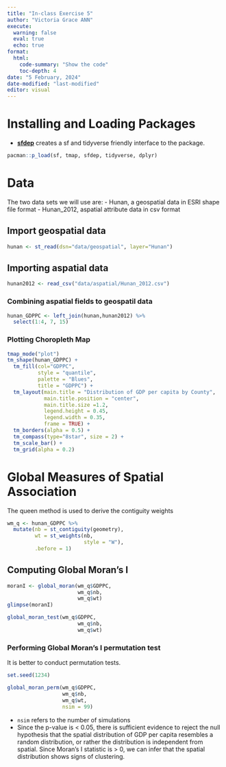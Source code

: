 ```yaml
---
title: "In-class Exercise 5"
author: "Victoria Grace ANN"
execute: 
  warning: false
  eval: true
  echo: true
format:  
  html: 
    code-summary: "Show the code"
    toc-depth: 4
date: "5 February, 2024"
date-modified: "last-modified"
editor: visual
---
```



# Installing and Loading Packages
-   [**sfdep**](https://sfdep.josiahparry.com/) creates a sf and tidyverse friendly interface to the package. 
```r
pacman::p_load(sf, tmap, sfdep, tidyverse, dplyr)
```

# Data
The two data sets we will use are:
-   Hunan, a geospatial data in ESRI shape file format
-   Hunan_2012, aspatial attribute data in csv format

## Import geospatial data
```r
hunan <- st_read(dsn="data/geospatial", layer="Hunan")
```
## Importing aspatial data
```r
hunan2012 <- read_csv("data/aspatial/Hunan_2012.csv")
```

### Combining aspatial fields to geospatil data
```r
hunan_GDPPC <- left_join(hunan,hunan2012) %>%
  select(1:4, 7, 15)
```
### Plotting Choropleth Map
```r
tmap_mode("plot")
tm_shape(hunan_GDPPC) +
  tm_fill(col="GDPPC",
          style = "quantile",
          palette = "Blues",
          title = "GDPPC") +
  tm_layout(main.title = "Distribution of GDP per capita by County",
            main.title.position = "center",
            main.title.size =1.2,
            legend.height = 0.45,
            legend.width = 0.35,
            frame = TRUE) +
  tm_borders(alpha = 0.5) +
  tm_compass(type="8star", size = 2) +
  tm_scale_bar() +
  tm_grid(alpha = 0.2)
```

#   Global Measures of Spatial Association
The queen method is used to derive the contiguity weights
```r
wm_q <- hunan_GDPPC %>%
  mutate(nb = st_contiguity(geometry),
         wt = st_weights(nb,
                         style = "W"),
         .before = 1)
```

##    Computing Global Moran's I
```r
moranI <- global_moran(wm_q$GDPPC,
                       wm_q$nb,
                       wm_q$wt)
glimpse(moranI)
```

```r
global_moran_test(wm_q$GDPPC,
                       wm_q$nb,
                       wm_q$wt)
```

###   Performing Global Moran's I permutation test
It is better to conduct permutation tests.

```r
set.seed(1234)
```

```r
global_moran_perm(wm_q$GDPPC,
                  wm_q$nb,
                  wm_q$wt,
                  nsim = 99) 
```
-   `nsim` refers to the number of simulations
-   Since the p-value is < 0.05, there is sufficient evidence to reject the null hypothesis that the spatial distribution of GDP per capita resembles a random distribution, or rather the distribution is independent from spatial. Since Moran's I statistic is > 0, we can infer that the spatial distribution shows signs of clustering.


